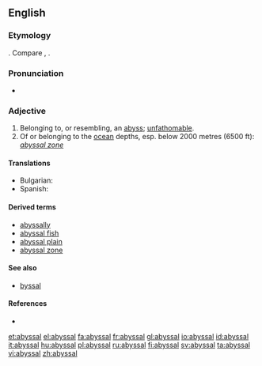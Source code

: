 ==English==

===Etymology===
{{etyl|ML.}} {{term|abyssalis|lang=la}}. Compare {{term|abyss}}, {{term|abysmal}}.

===Pronunciation===
*{{IPA|/ə'bısəl/}}

===Adjective===
{{en-adj|-}}

# Belonging to, or resembling, an [[abyss]]; [[unfathomable]].
# Of or belonging to the [[ocean]] depths, esp. below 2000 metres (6500 ft): ''[[abyssal zone]]''

====Translations====
{{trans-top|belonging to the ocean depths}}
* Bulgarian: {{t|bg|дълбоководен|sc=Cyrl}}
* Spanish: {{t+|es|abisal}}
{{trans-mid}}
{{trans-bottom}}

====Derived terms====
* [[abyssally]]
* [[abyssal fish]]
* [[abyssal plain]] {{qualifier|physical geography}}
* [[abyssal zone]] {{qualifier|physical geography}}

====See also====
*[[byssal]]

====References====
* {{R:Webster 1913}}

[[et:abyssal]]
[[el:abyssal]]
[[fa:abyssal]]
[[fr:abyssal]]
[[gl:abyssal]]
[[io:abyssal]]
[[id:abyssal]]
[[it:abyssal]]
[[hu:abyssal]]
[[pl:abyssal]]
[[ru:abyssal]]
[[fi:abyssal]]
[[sv:abyssal]]
[[ta:abyssal]]
[[vi:abyssal]]
[[zh:abyssal]]